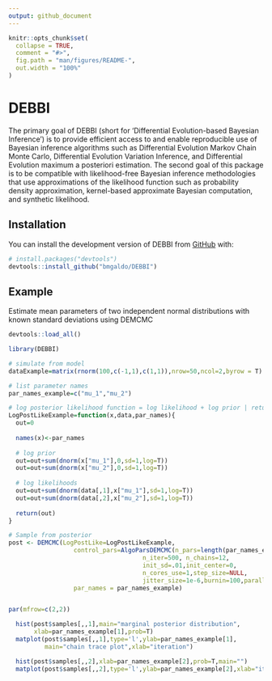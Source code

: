 ```yaml
---
output: github_document
---
```


<!-- README.md is generated from README.Rmd. Please edit that file -->

```r
knitr::opts_chunk$set(
  collapse = TRUE,
  comment = "#>",
  fig.path = "man/figures/README-",
  out.width = "100%"
)
```

# DEBBI

<!-- badges: start -->
<!-- badges: end -->

The primary goal of DEBBI (short for 'Differential Evolution-based Bayesian Inference') is to provide efficient access to and enable reproducible use of Bayesian inference algorithms such as Differential Evolution Markov Chain Monte Carlo, Differential Evolution Variation Inference, and Differential Evolution maximum a posteriori estimation. The second goal of this package is to be compatible with likelihood-free Bayesian inference methodologies that use approximations of the likelihood function such as probability density approximation, kernel-based approximate Bayesian computation, and synthetic likelihood.

## Installation

You can install the development version of DEBBI from [GitHub](https://github.com/bmgaldo/DEBBI) with:

``` r
# install.packages("devtools")
devtools::install_github("bmgaldo/DEBBI")
```

## Example

Estimate mean parameters of two independent normal distributions with known standard deviations using DEMCMC
```r

devtools::load_all()
```

```r
library(DEBBI)

# simulate from model
dataExample=matrix(rnorm(100,c(-1,1),c(1,1)),nrow=50,ncol=2,byrow = T)

# list parameter names
par_names_example=c("mu_1","mu_2")

# log posterior likelihood function = log likelihood + log prior | returns a scalar
LogPostLikeExample=function(x,data,par_names){
  out=0
  
  names(x)<-par_names
  
  # log prior
  out=out+sum(dnorm(x["mu_1"],0,sd=1,log=T))
  out=out+sum(dnorm(x["mu_2"],0,sd=1,log=T))
  
  # log likelihoods
  out=out+sum(dnorm(data[,1],x["mu_1"],sd=1,log=T))
  out=out+sum(dnorm(data[,2],x["mu_2"],sd=1,log=T))
  
  return(out)
}

# Sample from posterior
post <- DEMCMC(LogPostLike=LogPostLikeExample,
                  control_pars=AlgoParsDEMCMC(n_pars=length(par_names_example),
                                     n_iter=500, n_chains=12,
                                     init_sd=.01,init_center=0,
                                     n_cores_use=1,step_size=NULL,
                                     jitter_size=1e-6,burnin=100,parallelType = "none"),data=dataExample,
                  par_names = par_names_example)


par(mfrow=c(2,2))

  hist(post$samples[,,1],main="marginal posterior distribution",
       xlab=par_names_example[1],prob=T)
  matplot(post$samples[,,1],type='l',ylab=par_names_example[1],
          main="chain trace plot",xlab="iteration")

  hist(post$samples[,,2],xlab=par_names_example[2],prob=T,main="")
  matplot(post$samples[,,2],type='l',ylab=par_names_example[2],xlab="iteration")



```
